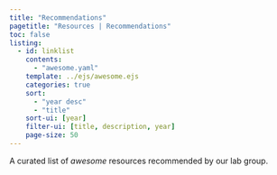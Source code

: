 ```yaml
---
title: "Recommendations"
pagetitle: "Resources | Recommendations"
toc: false
listing:
  - id: linklist
    contents:
      - "awesome.yaml"
    template: ../ejs/awesome.ejs
    categories: true
    sort:
      - "year desc"
      - "title"
    sort-ui: [year]
    filter-ui: [title, description, year]
    page-size: 50
---
```


A curated list of [*awesome*]{.fw-bolder} resources recommended by our lab group.

:::{#linklist}
:::
